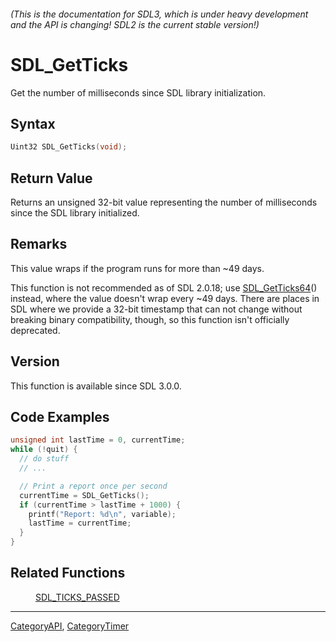 ====== (This is the documentation for SDL3, which is under heavy development and the API is changing! SDL2 is the current stable version!) ======
= SDL_GetTicks =

Get the number of milliseconds since SDL library initialization.

== Syntax ==

<syntaxhighlight lang='c'>
Uint32 SDL_GetTicks(void);
</syntaxhighlight>

== Return Value ==

Returns an unsigned 32-bit value representing the number of milliseconds
since the SDL library initialized.

== Remarks ==

This value wraps if the program runs for more than ~49 days.

This function is not recommended as of SDL 2.0.18; use [[SDL_GetTicks64]]()
instead, where the value doesn't wrap every ~49 days. There are places in
SDL where we provide a 32-bit timestamp that can not change without
breaking binary compatibility, though, so this function isn't officially
deprecated.

== Version ==

This function is available since SDL 3.0.0.

== Code Examples ==

<syntaxhighlight lang='c++'>
unsigned int lastTime = 0, currentTime;
while (!quit) {
  // do stuff
  // ...

  // Print a report once per second
  currentTime = SDL_GetTicks();
  if (currentTime > lastTime + 1000) {
    printf("Report: %d\n", variable);
    lastTime = currentTime;
  }
}
</syntaxhighlight>

== Related Functions ==

:[[SDL_TICKS_PASSED]]

----
[[CategoryAPI]], [[CategoryTimer]]


